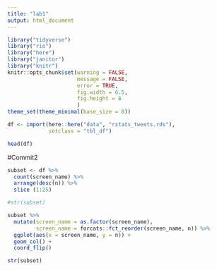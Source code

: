```yaml
---
title: "lab1"
output: html_document
---
```



```r

library("tidyverse")
library("rio")
library("here")
library("janitor")
library("knitr")
knitr::opts_chunk$set(warning = FALSE,
                      message = FALSE,
                      error = TRUE,
                      fig.width = 6.5,
                      fig.height = 8
                      )
theme_set(theme_minimal(base_size = 8))

```

```r
df <- import(here::here("data", "rstats_tweets.rds"),
             setclass = "tbl_df")

head(df)

```


#Commit2
```r

subset <- df %>%
  count(screen_name) %>%
  arrange(desc(n)) %>%
  slice (1:25)

#str(subset)

subset %>%
  mutate(screen_name = as.factor(screen_name),
         screen_name = forcats::fct_reorder(screen_name, n)) %>%
  ggplot(aes(x = screen_name, y = n)) + 
  geom_col() +
  coord_flip()

str(subset)

```

